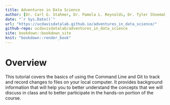 ```yaml
---
title: Adventures in Data Science
author: [Dr. Carl G. Stahmer, Dr. Pamela L. Reynolds, Dr. Tyler Shoemaker, Carrie Alexander, Arthur Koehl, Nick Ulle]
date: "`r Sys.Date()`"
url: "https://ucdavisdatalab.github.io/adventures_in_data_science/"
github-repo: ucdavisdatalab/adventures_in_data_science
site: bookdown::bookdown_site
knit: "bookdown::render_book"
---
```


# Overview {-}

This tutorial covers the basics of using the Command Line and Git to track and
record changes to files on your local computer.  It provides background
information that will help you to better understand the concepts that we will
discuss in class and to better participate in the hands-on portion of the
course.
